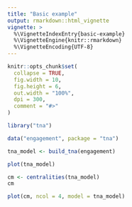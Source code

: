 ```yaml
---
title: "Basic example"
output: rmarkdown::html_vignette
vignette: >
  %\VignetteIndexEntry{basic-example}
  %\VignetteEngine{knitr::rmarkdown}
  %\VignetteEncoding{UTF-8}
---
```


```r
knitr::opts_chunk$set(
  collapse = TRUE,
  fig.width = 10,
  fig.height = 6,
  out.width = "100%",
  dpi = 300,
  comment = "#>"
)
```

```r
library("tna")
```

```r
data("engagement", package = "tna")
```

```r
tna_model <- build_tna(engagement)
```

```r
plot(tna_model)
```

```r
cm <- centralities(tna_model)
cm
```

```r
plot(cm, ncol = 4, model = tna_model)
```
